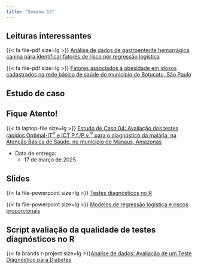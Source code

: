 ```yaml
---
title: "Semana 13"
---
```



## Leituras interessantes

{{< fa file-pdf size=lg >}} [Análise de dados de gastroenterite hemorrágica canina para identificar fatores de risco por regressão logística](/artigos/Análise de dados de gastroenterite hemorrágica canina para identificar fatores de risco por regressão logística.pdf)

{{< fa file-pdf size=lg >}} [Fatores associados à obesidade em idosos cadastrados na rede básica de saúde do município de Botucatu, São Paulo](/artigos/Fatores associados à obesidade em idosos.pdf)


## Estudo de caso

::: callout-important

## Fique Atento!

{{< fa laptop-file size=lg >}} [Estudo de Caso 04: Avaliação dos testes rápidos Optimal-IT<sup><span>&#174;</span></sup> e ICT P.f./P.v.<sup>&reg;</sup> para o diagnóstico da malária, na Atenção Básica de Saúde, no município de Manaus, Amazonas](/estudos_de_casos/estudo04.html "Estudo de caso 04"){aria-label="Estudo de caso 04"} 

-   Data de entrega:
    -   17 de março de 2025
:::



## Slides

{{< fa file-powerpoint size=lg >}} [Testes diagnósticos no R](/aulas/Testes%20diagnósticos/testes_R.html "Testes diagnósticos no R"){aria-label="Testes diagnósticos no R"}

{{< fa file-powerpoint size=lg >}} [Modelos de regressão logística e riscos proporcionais](/aulas/ModeloLogistico_cox/logistico_cox.html#/title-slide "Modelos logístico e riscos proporcionais"){aria-label="Modelos logístico e riscos proporcionais"}



## Script avaliação da qualidade de testes diagnósticos no R

{{< fa brands r-project size=lg >}}[Análise de dados: Avaliação de um Teste Diagnóstico para Diabetes](/analise_dados/teste_diabetes.html "Script análise de dados"){aria-label="Script análise de dados"}